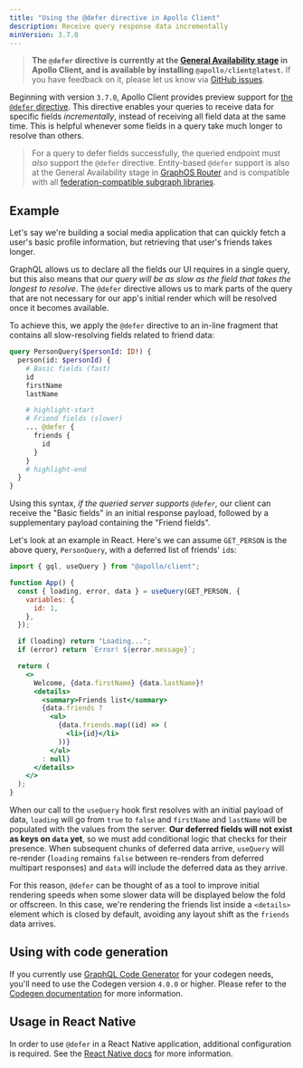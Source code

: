 ```yaml
---
title: "Using the @defer directive in Apollo Client"
description: Receive query response data incrementally
minVersion: 3.7.0
---
```


> **The `@defer` directive is currently at the [General Availability stage](/resources/product-launch-stages/#general-availability) in Apollo Client, and is available by installing `@apollo/client@latest`.** If you have feedback on it, please let us know via [GitHub issues](https://github.com/apollographql/apollo-client/issues/new?assignees=&labels=&template=bug.md).

Beginning with version `3.7.0`, Apollo Client provides preview support for [the `@defer` directive](https://github.com/graphql/graphql-wg/blob/main/rfcs/DeferStream.md). This directive enables your queries to receive data for specific fields _incrementally_, instead of receiving all field data at the same time. This is helpful whenever some fields in a query take much longer to resolve than others.

> For a query to defer fields successfully, the queried endpoint must _also_ support the `@defer` directive. Entity-based `@defer` support is also at the General Availability stage in [GraphOS Router](/router/executing-operations/defer-support/) and is compatible with all [federation-compatible subgraph libraries](/federation/building-supergraphs/supported-subgraphs/).

## Example

Let's say we're building a social media application that can quickly fetch a user's basic profile information, but retrieving that user's friends takes longer.

GraphQL allows us to declare all the fields our UI requires in a single query, but this also means that _our query will be as slow as the field that takes the longest to resolve_. The `@defer` directive allows us to mark parts of the query that are not necessary for our app's initial render which will be resolved once it becomes available.

To achieve this, we apply the `@defer` directive to an in-line fragment that contains all slow-resolving fields related to friend data:

```graphql
query PersonQuery($personId: ID!) {
  person(id: $personId) {
    # Basic fields (fast)
    id
    firstName
    lastName

    # highlight-start
    # Friend fields (slower)
    ... @defer {
      friends {
        id
      }
    }
    # highlight-end
  }
}
```

Using this syntax, _if the queried server supports `@defer`,_ our client can receive the "Basic fields" in an initial response payload, followed by a supplementary payload containing the "Friend fields".

Let's look at an example in React. Here's we can assume `GET_PERSON` is the above query, `PersonQuery`, with a deferred list of friends' `id`s:

```jsx title="app.jsx"
import { gql, useQuery } from "@apollo/client";

function App() {
  const { loading, error, data } = useQuery(GET_PERSON, {
    variables: {
      id: 1,
    },
  });

  if (loading) return "Loading...";
  if (error) return `Error! ${error.message}`;

  return (
    <>
      Welcome, {data.firstName} {data.lastName}!
      <details>
        <summary>Friends list</summary>
        {data.friends ?
          <ul>
            {data.friends.map((id) => (
              <li>{id}</li>
            ))}
          </ul>
        : null}
      </details>
    </>
  );
}
```

When our call to the `useQuery` hook first resolves with an initial payload of data, `loading` will go from `true` to `false` and `firstName` and `lastName` will be populated with the values from the server. **Our deferred fields will not exist as keys on `data` yet**, so we must add conditional logic that checks for their presence. When subsequent chunks of deferred data arrive, `useQuery` will re-render (`loading` remains `false` between re-renders from deferred multipart responses) and `data` will include the deferred data as they arrive.

For this reason, `@defer` can be thought of as a tool to improve initial rendering speeds when some slower data will be displayed below the fold or offscreen. In this case, we're rendering the friends list inside a `<details>` element which is closed by default, avoiding any layout shift as the `friends` data arrives.

## Using with code generation

If you currently use [GraphQL Code Generator](https://www.the-guild.dev/graphql/codegen) for your codegen needs, you'll need to use the Codegen version `4.0.0` or higher. Please refer to the [Codegen documentation](https://the-guild.dev/graphql/codegen/plugins/presets/preset-client#fragment-masking-with-defer-directive) for more information.

## Usage in React Native

In order to use `@defer` in a React Native application, additional configuration is required. See the [React Native docs](../integrations/react-native#consuming-multipart-http-via-text-streaming) for more information.

